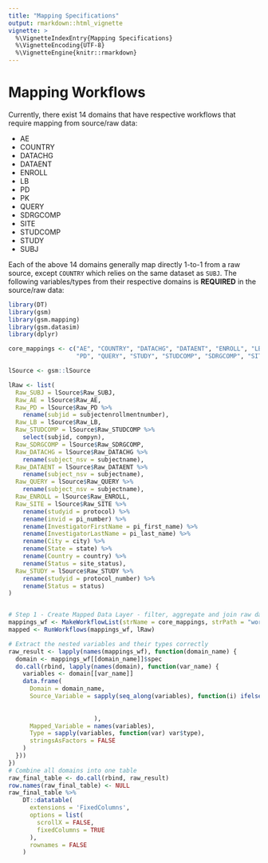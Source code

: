 ```yaml
---
title: "Mapping Specifications"
output: rmarkdown::html_vignette
vignette: >
  %\VignetteIndexEntry{Mapping Specifications}
  %\VignetteEncoding{UTF-8}
  %\VignetteEngine{knitr::rmarkdown}
---
```


# Mapping Workflows

Currently, there exist 14 domains that have respective workflows that require mapping from source/raw data:

-   AE
-   COUNTRY
-   DATACHG
-   DATAENT
-   ENROLL
-   LB
-   PD
-   PK
-   QUERY
-   SDRGCOMP
-   SITE
-   STUDCOMP
-   STUDY
-   SUBJ

Each of the above 14 domains generally map directly 1-to-1 from a raw source, except `COUNTRY` which relies on the same dataset as `SUBJ`. The following variables/types from their respective domains is **REQUIRED** in the source/raw data:

```r
library(DT)
library(gsm)
library(gsm.mapping)
library(gsm.datasim)
library(dplyr)

core_mappings <- c("AE", "COUNTRY", "DATACHG", "DATAENT", "ENROLL", "LB",
                   "PD", "QUERY", "STUDY", "STUDCOMP", "SDRGCOMP", "SITE", "SUBJ")

lSource <- gsm::lSource

lRaw <- list(
  Raw_SUBJ = lSource$Raw_SUBJ,
  Raw_AE = lSource$Raw_AE,
  Raw_PD = lSource$Raw_PD %>%
    rename(subjid = subjectenrollmentnumber),
  Raw_LB = lSource$Raw_LB,
  Raw_STUDCOMP = lSource$Raw_STUDCOMP %>%
    select(subjid, compyn),
  Raw_SDRGCOMP = lSource$Raw_SDRGCOMP,
  Raw_DATACHG = lSource$Raw_DATACHG %>%
    rename(subject_nsv = subjectname),
  Raw_DATAENT = lSource$Raw_DATAENT %>%
    rename(subject_nsv = subjectname),
  Raw_QUERY = lSource$Raw_QUERY %>%
    rename(subject_nsv = subjectname),
  Raw_ENROLL = lSource$Raw_ENROLL,
  Raw_SITE = lSource$Raw_SITE %>%
    rename(studyid = protocol) %>%
    rename(invid = pi_number) %>%
    rename(InvestigatorFirstName = pi_first_name) %>%
    rename(InvestigatorLastName = pi_last_name) %>%
    rename(City = city) %>%
    rename(State = state) %>%
    rename(Country = country) %>%
    rename(Status = site_status),
  Raw_STUDY = lSource$Raw_STUDY %>%
    rename(studyid = protocol_number) %>%
    rename(Status = status)
)


# Step 1 - Create Mapped Data Layer - filter, aggregate and join raw data to create mapped data layer
mappings_wf <- MakeWorkflowList(strName = core_mappings, strPath = "workflow/1_mappings", strPackage = "gsm.mapping")
mapped <- RunWorkflows(mappings_wf, lRaw)

# Extract the nested variables and their types correctly
raw_result <- lapply(names(mappings_wf), function(domain_name) {
  domain <- mappings_wf[[domain_name]]$spec
  do.call(rbind, lapply(names(domain), function(var_name) {
    variables <- domain[[var_name]]
    data.frame(
      Domain = domain_name,
      Source_Variable = sapply(seq_along(variables), function(i) ifelse(is.null(variables[[i]]$source_col), 
                                                                        names(variables)[i], 
                                                                        variables[[i]]$source_col)
                        ),
      Mapped_Variable = names(variables),
      Type = sapply(variables, function(var) var$type),
      stringsAsFactors = FALSE
    )
  }))
})
# Combine all domains into one table
raw_final_table <- do.call(rbind, raw_result)
row.names(raw_final_table) <- NULL
raw_final_table %>%
    DT::datatable(
      extensions = 'FixedColumns',
      options = list(
        scrollX = FALSE,
        fixedColumns = TRUE
      ),
      rownames = FALSE
    )
```
